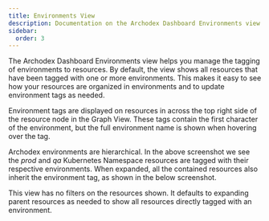 ```yaml
---
title: Environments View
description: Documentation on the Archodex Dashboard Environments view
sidebar:
  order: 3
---
```




<Screenshot
  src={EnvironmentsLight}
  srcDark={EnvironmentsDark}
  alt="Screenshot of the Archodex Dashboard Environments view"
/>

The Archodex Dashboard Environments view helps you manage the tagging of environments to resources. By default, the view
shows all resources that have been tagged with one or more environments. This makes it easy to see how your resources
are organized in environments and to update environment tags as needed.

Environment tags are displayed on resources in across the top right side of the resource node in the Graph View. These
tags contain the first character of the environment, but the full environment name is shown when hovering over the tag.

Archodex environments are hierarchical. In the above screenshot we see the _prod_ and _qa_ Kubernetes Namespace
resources are tagged with their respective environments. When expanded, all the contained resources also inherit the
environment tag, as shown in the below screenshot.

<Screenshot
  src={EnvironmentsExpandedLight}
  srcDark={EnvironmentsExpandedDark}
  alt="Screenshot of the Archodex Dashboard Environments view with the prod Kubernetes Namespace resource expanded showing inherited environment tags"
/>

This view has no filters on the resources shown. It defaults to expanding parent resources as needed to show all
resources directly tagged with an environment.

